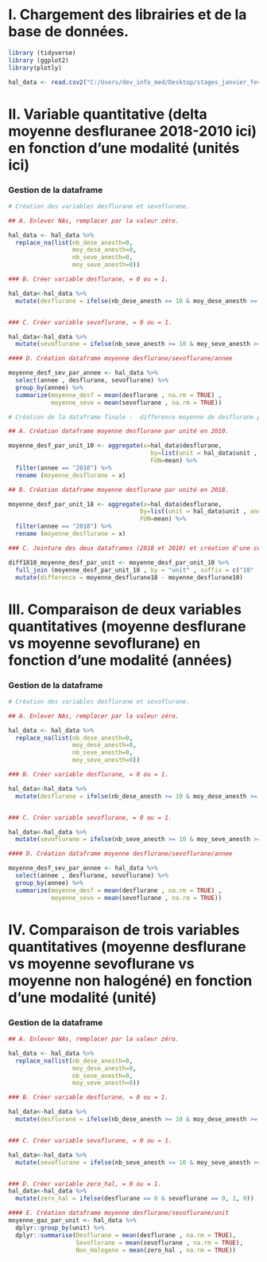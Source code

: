 # I. Chargement des librairies et de la base de données.

```r
library (tidyverse)
library (ggplot2)
library(plotly)

hal_data <- read.csv2("C:/Users/dev_info_med/Desktop/stages_janvier_fevrier_2020/hal_data.csv")
```
# II. Variable quantitative (delta moyenne desfluranee 2018-2010 ici)  en fonction d'une modalité (unités ici)

### Gestion de la dataframe

```r

# Création des variables desflurane et sevoflurane.

## A. Enlever NAs, remplacer par la valeur zéro.

hal_data <- hal_data %>% 
  replace_na(list(nb_dese_anesth=0,
                  moy_dese_anesth=0,
                  nb_seve_anesth=0,
                  moy_seve_anesth=0))

### B. Créer variable desflurane, = 0 ou = 1.

hal_data<-hal_data %>%
  mutate(desflurane = ifelse(nb_dese_anesth >= 10 & moy_dese_anesth >= 3.5, 1, 0))


### C. Créer variable sevoflurane, = 0 ou = 1.

hal_data<-hal_data %>%
  mutate(sevoflurane = ifelse(nb_seve_anesth >= 10 & moy_seve_anesth >= 0.8, 1, 0))

#### D. Création dataframe moyenne desflurane/sevoflurane/annee

moyenne_desf_sev_par_annee <- hal_data %>% 
  select(annee , desflurane, sevoflurane) %>% 
  group_by(annee) %>%
  summarize(moyenne_desf = mean(desflurane , na.rm = TRUE) ,
            moyenne_sevo = mean(sevoflurane , na.rm = TRUE))

# Création de la dataframe finale :  difference moyenne de desflurane par unité (2018-2010).

## A. Création dataframe moyenne desflurane par unité en 2010.

moyenne_desf_par_unit_10 <- aggregate(x=hal_data$desflurane,
                                        by=list(unit = hal_data$unit , annee = hal_data$annee),
                                        FUN=mean) %>%
  filter(annee == "2010") %>% 
  rename (moyenne_desflurane = x)

## B. Création dataframe moyenne desflurane par unité en 2018.

moyenne_desf_par_unit_18 <- aggregate(x=hal_data$desflurane,
                                     by=list(unit = hal_data$unit , annee = hal_data$annee),
                                     FUN=mean) %>%
  filter(annee == "2018") %>% 
  rename (moyenne_desflurane = x)

### C. Jointure des deux dataframes (2018 et 2010) et création d'une colonne difference entre les moyennes par unité.

diff1810_moyenne_desf_par_unit <- moyenne_desf_par_unit_10 %>%
  full_join (moyenne_desf_par_unit_18 , by = "unit" , suffix = c("10" , "18")) %>%
  mutate(difference = moyenne_desflurane18 - moyenne_desflurane10)
```

# III. Comparaison de deux variables quantitatives (moyenne desflurane vs moyenne sevoflurane) en fonction d'une modalité (années)

### Gestion de la dataframe

```r

# Création des variables desflurane et sevoflurane.

## A. Enlever NAs, remplacer par la valeur zéro.

hal_data <- hal_data %>% 
  replace_na(list(nb_dese_anesth=0,
                  moy_dese_anesth=0,
                  nb_seve_anesth=0,
                  moy_seve_anesth=0))

### B. Créer variable desflurane, = 0 ou = 1.

hal_data<-hal_data %>%
  mutate(desflurane = ifelse(nb_dese_anesth >= 10 & moy_dese_anesth >= 3.5, 1, 0))


### C. Créer variable sevoflurane, = 0 ou = 1.

hal_data<-hal_data %>%
  mutate(sevoflurane = ifelse(nb_seve_anesth >= 10 & moy_seve_anesth >= 0.8, 1, 0))

#### D. Création dataframe moyenne desflurane/sevoflurane/annee

moyenne_desf_sev_par_annee <- hal_data %>% 
  select(annee , desflurane, sevoflurane) %>% 
  group_by(annee) %>%
  summarize(moyenne_desf = mean(desflurane , na.rm = TRUE) ,
            moyenne_sevo = mean(sevoflurane , na.rm = TRUE))
```

# IV. Comparaison de trois variables quantitatives (moyenne desflurane vs moyenne sevoflurane vs moyenne non halogéné) en fonction d'une modalité (unité)

### Gestion de la dataframe

```r

## A. Enlever NAs, remplacer par la valeur zéro.

hal_data <- hal_data %>% 
  replace_na(list(nb_dese_anesth=0,
                  moy_dese_anesth=0,
                  nb_seve_anesth=0,
                  moy_seve_anesth=0))

### B. Créer variable desflurane, = 0 ou = 1.

hal_data<-hal_data %>%
  mutate(desflurane = ifelse(nb_dese_anesth >= 10 & moy_dese_anesth >= 3.5, 1, 0))


### C. Créer variable sevoflurane, = 0 ou = 1.

hal_data<-hal_data %>%
  mutate(sevoflurane = ifelse(nb_seve_anesth >= 10 & moy_seve_anesth >= 0.8, 1, 0))


### D. Créer variable zero_hal, = 0 ou = 1.
hal_data<-hal_data %>%
  mutate(zero_hal = ifelse(desflurane == 0 & sevoflurane == 0, 1, 0))

#### E. Création dataframe moyenne desflurane/sevoflurane/unit
moyenne_gaz_par_unit <- hal_data %>% 
  dplyr::group_by(unit) %>%
  dplyr::summarise(Desflurane = mean(desflurane , na.rm = TRUE),
                   Sevoflurane = mean(sevoflurane , na.rm = TRUE),
                   Non_Halogene = mean(zero_hal , na.rm = TRUE))
```
